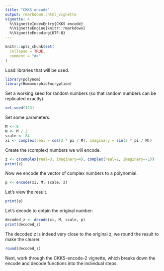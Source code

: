 ```yaml
---
title: "CKKS encode"
output: rmarkdown::html_vignette
vignette: >
  %\VignetteIndexEntry{CKKS encode}
  %\VignetteEngine{knitr::rmarkdown}
  %\VignetteEncoding{UTF-8}
---
```


```r
knitr::opts_chunk$set(
  collapse = TRUE,
  comment = "#>"
)
```

Load libraries that will be used.
```r
library(polynom)
library(HomomorphicEncryption)
```

Set a working seed for random numbers (so that random numbers can be replicated exactly).
```r
set.seed(123)
```

Set some parameters.
```r
M <- 8
N <- M / 2
scale <- 84
xi <- complex(real = cos(2 * pi / M), imaginary = sin(2 * pi / M))
```

Create the (complex) numbers we will encode.

```r
z <- c(complex(real=3, imaginary=4), complex(real=2, imaginary=-1))
print(z)
```

Now we encode the vector of complex numbers to a polynomial.

```r
p <- encode(xi, M, scale, z)
```

Let's view the result.

```r
print(p)
```

Let's decode to obtain the original number:

```r
decoded_z <- decode(xi, M, scale, p)
print(decoded_z)
```

The decoded z is indeed very close to the original z, we round the result to make the clearer.

```r
round(decoded_z)
```

Next, work through the CKKS-encode-2 vignette, which breaks down the encode and decode functions into the individual steps.
